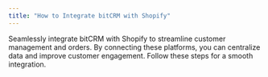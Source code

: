 ```yaml
---
title: "How to Integrate bitCRM with Shopify"
---
```


Seamlessly integrate bitCRM with Shopify to streamline customer management and orders. By connecting these platforms, you can centralize data and improve customer engagement. Follow these steps for a smooth integration.
